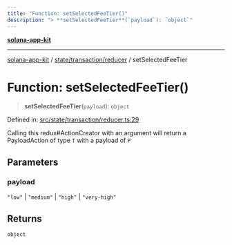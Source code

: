 ```yaml
---
title: "Function: setSelectedFeeTier()"
description: "> **setSelectedFeeTier**(`payload`): `object`"
---
```


[**solana-app-kit**](../../../../README.mdx)

***

[solana-app-kit](../../../../README.mdx) / [state/transaction/reducer](../README.mdx) / setSelectedFeeTier

# Function: setSelectedFeeTier()

> **setSelectedFeeTier**(`payload`): `object`

Defined in: [src/state/transaction/reducer.ts:29](https://github.com/SendArcade/solana-social-starter/blob/b27156124ee1831d644b1af765e8d55a2885cd4f/src/state/transaction/reducer.ts#L29)

Calling this redux#ActionCreator with an argument will
return a PayloadAction of type `T` with a payload of `P`

## Parameters

### payload

`"low"` | `"medium"` | `"high"` | `"very-high"`

## Returns

`object`
